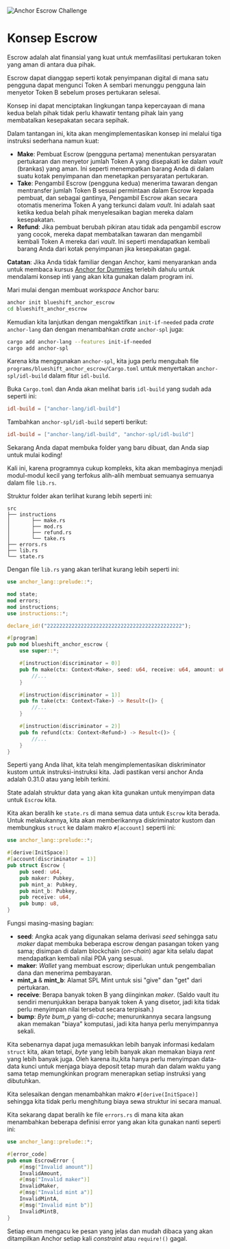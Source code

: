 
![Anchor Escrow Challenge](/graphics/challenge-banners/anchor-escrow.png)

# Konsep Escrow

Escrow adalah alat finansial yang kuat untuk memfasilitasi pertukaran token yang aman di antara dua pihak.

Escrow dapat dianggap seperti kotak penyimpanan digital di mana satu pengguna dapat mengunci Token A sembari menunggu pengguna lain menyetor Token B sebelum proses pertukaran selesai.

Konsep ini dapat menciptakan lingkungan tanpa kepercayaan di mana kedua belah pihak tidak perlu khawatir tentang pihak lain yang membatalkan kesepakatan secara sepihak.

Dalam tantangan ini, kita akan mengimplementasikan konsep ini melalui tiga instruksi sederhana namun kuat:

- **Make**: Pembuat Escrow (pengguna pertama) menentukan persyaratan pertukaran dan menyetor jumlah Token A yang disepakati ke dalam _vault_ (brankas) yang aman. Ini seperti menempatkan barang Anda di dalam suatu kotak penyimpanan dan menetapkan persyaratan pertukaran.
- **Take**: Pengambil Escrow (pengguna kedua) menerima tawaran dengan mentransfer jumlah Token B sesuai permintaan dalam Escrow kepada pembuat, dan sebagai gantinya, Pengambil Escrow akan secara otomatis menerima Token A yang terkunci dalam _vault_. Ini adalah saat ketika kedua belah pihak menyelesaikan bagian mereka dalam kesepakatan.
- **Refund**: Jika pembuat berubah pikiran atau tidak ada pengambil escrow yang cocok, mereka dapat membatalkan tawaran dan mengambil kembali Token A mereka dari _vault_. Ini seperti mendapatkan kembali barang Anda dari kotak penyimpanan jika kesepakatan gagal.

**Catatan**: Jika Anda tidak familiar dengan Anchor, kami menyarankan anda untuk membaca kursus [Anchor for Dummies](/id/courses/anchor-for-dummies) terlebih dahulu untuk mendalami konsep inti yang akan kita gunakan dalam program ini.

<ArticleSection name="Instalasi" id="installation" level="h2" />

Mari mulai dengan membuat _workspace_ Anchor baru:

```bash
anchor init blueshift_anchor_escrow
cd blueshift_anchor_escrow
```

Kemudian kita lanjutkan dengan mengaktifkan `init-if-needed` pada _crate_ `anchor-lang` dan dengan menambahkan _crate_ `anchor-spl` juga:

```bash
cargo add anchor-lang --features init-if-needed
cargo add anchor-spl
```

Karena kita menggunakan `anchor-spl`, kita juga perlu mengubah file `programs/blueshift_anchor_escrow/Cargo.toml` untuk menyertakan `anchor-spl/idl-build` dalam fitur `idl-build`.

Buka `Cargo.toml` dan Anda akan melihat baris `idl-build` yang sudah ada seperti ini:

```toml
idl-build = ["anchor-lang/idl-build"]
```

Tambahkan `anchor-spl/idl-build` seperti berikut:

```toml
idl-build = ["anchor-lang/idl-build", "anchor-spl/idl-build"]
```

Sekarang Anda dapat membuka folder yang baru dibuat, dan Anda siap untuk mulai koding!

<ArticleSection name="Kerangka Awal" id="template" level="h2" />

Kali ini, karena programnya cukup kompleks, kita akan membaginya menjadi modul-modul kecil yang terfokus alih-alih membuat semuanya semuanya dalam file `lib.rs`.

Struktur folder akan terlihat kurang lebih seperti ini:

```
src
├── instructions
│       ├── make.rs
│       ├── mod.rs
│       ├── refund.rs
│       └── take.rs
├── errors.rs
├── lib.rs
└── state.rs
```

Dengan file `lib.rs` yang akan terlihat kurang lebih seperti ini:

```rust
use anchor_lang::prelude::*;

mod state;
mod errors;
mod instructions;
use instructions::*;

declare_id!("22222222222222222222222222222222222222222222");

#[program]
pub mod blueshift_anchor_escrow {
    use super::*;

    #[instruction(discriminator = 0)]
    pub fn make(ctx: Context<Make>, seed: u64, receive: u64, amount: u64) -> Result<()> {
        //...
    }

    #[instruction(discriminator = 1)]
    pub fn take(ctx: Context<Take>) -> Result<()> {
        //...
    }

    #[instruction(discriminator = 2)]
    pub fn refund(ctx: Context<Refund>) -> Result<()> {
        //...
    }
}
```

Seperti yang Anda lihat, kita telah mengimplementasikan diskriminator kustom untuk instruksi-instruksi kita. Jadi pastikan versi anchor Anda adalah 0.31.0 atau yang lebih terkini.

<ArticleSection name="State" id="state" level="h2" />

State adalah struktur data yang akan kita gunakan untuk menyimpan data untuk `Escrow` kita.

Kita akan beralih ke `state.rs` di mana semua data untuk `Escrow` kita berada. Untuk melakukannya, kita akan memberikannya diskriminator kustom dan membungkus `struct` ke dalam makro `#[account]` seperti ini:

```rust
use anchor_lang::prelude::*;

#[derive(InitSpace)]
#[account(discriminator = 1)]
pub struct Escrow {
    pub seed: u64,
    pub maker: Pubkey,
    pub mint_a: Pubkey,
    pub mint_b: Pubkey,
    pub receive: u64,
    pub bump: u8,
}
```

Fungsi masing-masing bagian:

- **seed**: Angka acak yang digunakan selama derivasi _seed_ sehingga satu _maker_ dapat membuka beberapa escrow dengan pasangan token yang sama; disimpan di dalam blockchain (_on-chain_) agar kita selalu dapat mendapatkan kembali nilai PDA yang sesuai.
- **maker**: _Wallet_ yang membuat escrow; diperlukan untuk pengembalian dana dan menerima pembayaran.
- **mint_a** & **mint_b**: Alamat SPL Mint untuk sisi "give" dan "get" dari pertukaran.
- **receive**: Berapa banyak token B yang diinginkan _maker_. (Saldo vault itu sendiri menunjukkan berapa banyak token A yang disetor, jadi kita tidak perlu menyimpan nilai tersebut secara terpisah.)
- **bump**: _Byte bum_p_ yang di-_cache_; menurunkannya secara langsung akan memakan "biaya" komputasi, jadi kita hanya perlu menyimpannya sekali.

Kita sebenarnya dapat juga memasukkan lebih banyak informasi kedalam `struct` kita, akan tetapi, _byte_ yang lebih banyak akan memakan biaya _rent_ yang lebih banyak juga. Oleh karena itu,kita hanya perlu menyimpan data-data kunci untuk menjaga biaya deposit tetap murah dan dalam waktu yang sama tetap memungkinkan program menerapkan setiap instruksi yang dibutuhkan.

Kita selesaikan dengan menambahkan makro `#[derive(InitSpace)]` sehingga kita tidak perlu menghitung biaya sewa struktur ini secara manual.

<ArticleSection name="Definisi Error" id="errors" level="h2" />

Kita sekarang dapat beralih ke file `errors.rs` di mana kita akan menambahkan beberapa definisi error yang akan kita gunakan nanti seperti ini:

```rust
use anchor_lang::prelude::*;

#[error_code]
pub enum EscrowError {
    #[msg("Invalid amount")]
    InvalidAmount,
    #[msg("Invalid maker")]
    InvalidMaker,
    #[msg("Invalid mint a")]
    InvalidMintA,
    #[msg("Invalid mint b")]
    InvalidMintB,
}
```

Setiap enum mengacu ke pesan yang jelas dan mudah dibaca yang akan ditampilkan Anchor setiap kali _constraint_ atau `require!()` gagal.
